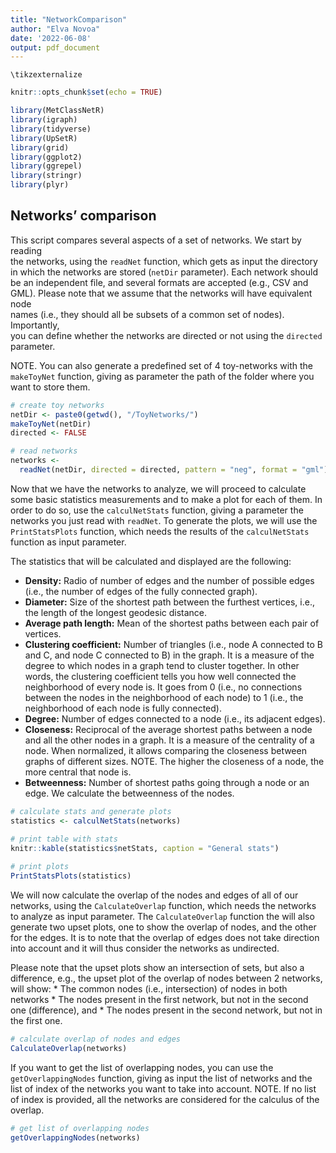 ```yaml
---
title: "NetworkComparison"
author: "Elva Novoa"
date: '2022-06-08'
output: pdf_document
---
```


```cat
\tikzexternalize
```


```r
knitr::opts_chunk$set(echo = TRUE)

library(MetClassNetR)
library(igraph)
library(tidyverse)
library(UpSetR)
library(grid)
library(ggplot2)
library(ggrepel)
library(stringr)
library(plyr)
```

## Networks' comparison

This script compares several aspects of a set of networks. We start by reading  
the networks, using the `readNet` function, which gets as input the directory
in which the networks are stored (`netDir` parameter). Each network 
should be an independent file, and several formats are accepted (e.g., CSV and 
GML). Please note that we assume that the networks will have equivalent node  
names (i.e., they should all be subsets of a common set of nodes). Importantly,  
you can define whether the networks are directed or not using the `directed` 
parameter.

NOTE. You can also generate a predefined set of 4 toy-networks with the 
`makeToyNet` function, giving as parameter the path of the folder where you 
want to store them.

```r
# create toy networks
netDir <- paste0(getwd(), "/ToyNetworks/")
makeToyNet(netDir)
directed <- FALSE

# read networks
networks <- 
  readNet(netDir, directed = directed, pattern = "neg", format = "gml")

```

Now that we have the networks to analyze, we will proceed to calculate some 
basic statistics measurements and to make a plot for each of them. In order to 
do so, use the `calculNetStats` function, giving a parameter the networks you 
just read with `readNet`. To generate the plots, we will use the 
`PrintStatsPlots` function, which needs the results of the `calculNetStats` 
function as input parameter.

The statistics that will be calculated and displayed are the following:

* **Density:** Radio of number of edges and the number of possible edges (i.e.,
the number of edges of the fully connected graph).
* **Diameter:** Size of the shortest path between the furthest vertices, i.e.,
the length of the longest geodesic distance.
* **Average path length:** Mean of the shortest paths between each pair of
vertices.
* **Clustering coefficient:** Number of triangles (i.e., node A connected to
B and C, and node C connected to B) in the graph. It is a measure of the degree
to which nodes in a graph tend to cluster together. In other words, the 
clustering coefficient tells you how well connected the neighborhood of 
every node is. It goes from 0 (i.e., no connections between the nodes in the 
neighborhood of each node) to 1 (i.e., the neighborhood of each node is fully 
connected).
* **Degree:** Number of edges connected to a node (i.e., its adjacent edges).
* **Closeness:** Reciprocal of the average shortest paths between a node and 
all the other nodes in a graph. It is a measure of the centrality of a node. 
When normalized, it allows comparing the closeness between graphs of different 
sizes. NOTE. The higher the closeness of a node, the more central that node is.
* **Betweenness:** Number of shortest paths going through a node or an edge. 
We calculate the betweenness of the nodes.

```r
# calculate stats and generate plots
statistics <- calculNetStats(networks)

# print table with stats 
knitr::kable(statistics$netStats, caption = "General stats")
  
# print plots
PrintStatsPlots(statistics)
```

We will now calculate the overlap of the nodes and edges of all of our 
networks, using the `CalculateOverlap` function, which needs the networks to 
analyze as input parameter. The `CalculateOverlap` function the will also 
generate two upset plots, one to show the overlap of nodes, and the other for 
the edges. It is to note that the overlap of edges does not take direction into 
account and it will thus consider the networks as undirected.

Please note that the upset plots show an intersection of sets, but also a
difference, e.g., the upset plot of the overlap of nodes between 2 networks, 
will show:
* The common nodes (i.e., intersection) of nodes in both networks
* The nodes present in the first network, but not in the second one
(difference), and
* The nodes present in the second network, but not in the first one.

```r
# calculate overlap of nodes and edges
CalculateOverlap(networks)
```

If you want to get the list of overlapping nodes, you can use the 
`getOverlappingNodes` function, giving as input the list of networks and the 
list of index of the networks you want to take into account. 
NOTE. If no list of index is provided, all the networks are considered for the 
calculus of the overlap.

```r
# get list of overlapping nodes 
getOverlappingNodes(networks)
```
